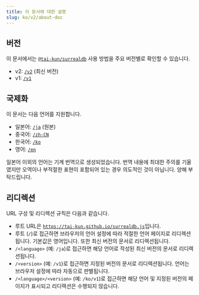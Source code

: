 ```yaml
---
title: 이 문서에 대한 설명
slug: ko/v2/about-doc
---
```


## 버전

이 문서에서는 [`@tai-kun/surrealdb`](https://www.npmjs.com/package/@tai-kun/surrealdb) 사용 방법을 주요 버전별로 확인할 수 있습니다.

- v2: [`/v2`](https://tai-kun.github.io/surrealdb.js/v2) (최신 버전)
- v1: [`/v1`](https://tai-kun.github.io/surrealdb.js/v1)

## 국제화

이 문서는 다음 언어를 지원합니다.

- 일본어: [`/ja`](https://tai-kun.github.io/surrealdb.js/ja) (원본)
- 중국어: [`/zh-CN`](https://tai-kun.github.io/surrealdb.js/zh-CN)
- 한국어: [`/ko`](https://tai-kun.github.io/surrealdb.js/ko)
- 영어: [`/en`](https://tai-kun.github.io/surrealdb.js/en)

일본어 이외의 언어는 기계 번역으로 생성되었습니다. 번역 내용에 최대한 주의를 기울였지만 오역이나 부적절한 표현이 포함되어 있는 경우 의도적인 것이 아닙니다. 양해 부탁드립니다.

## 리디렉션

URL 구성 및 리디렉션 규칙은 다음과 같습니다.

- 루트 URL은 [`https://tai-kun.github.io/surrealdb.js`](https://tai-kun.github.io/surrealdb.js)입니다.
- 루트 (`/`)로 접근하면 브라우저의 언어 설정에 따라 적절한 언어 페이지로 리디렉션됩니다. 기본값은 영어입니다. 또한 최신 버전의 문서로 리디렉션됩니다.
- `/<language>` (예: `/ja`)로 접근하면 해당 언어로 작성된 최신 버전의 문서로 리디렉션됩니다.
- `/<version>` (예: `/v1`)로 접근하면 지정된 버전의 문서로 리디렉션됩니다. 언어는 브라우저 설정에 따라 자동으로 판별됩니다.
- `/<language>/<version>` (예: `/ko/v1`)로 접근하면 해당 언어 및 지정된 버전의 페이지가 표시되고 리디렉션은 수행되지 않습니다.
